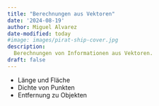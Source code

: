 ```yaml
---
title: "Berechnungen aus Vektoren"
date: '2024-08-19'
author: Miguel Alvarez
date-modified: today
#image: images/pirat-ship-cover.jpg
description:
  Berechnungen von Informationen aus Vektoren.
draft: false
---
```


- Länge und Fläche
- Dichte von Punkten
- Entfernung zu Objekten
